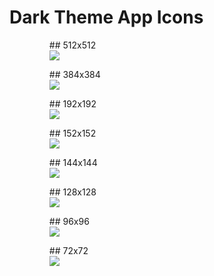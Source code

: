 


<Meta title="App Icons/Dark Theme" />

# Dark Theme App Icons

<ul id="app-colors" className="dark grid row-8">
    <figure>
        ## 512x512
        <div className="cell">
            <img src={light1} />
        </div>
    </figure>
    <figure>
        ## 384x384
        <div className="cell">
        <img src={light2} />
        </div>
    </figure>
    <figure>
        ## 192x192
        <div className="cell">
        <img src={light3} />
        </div>
    </figure>
    <figure>
        ## 152x152
        <div className="cell">
        <img src={light4} />
        </div>
    </figure>
    <figure>
        ## 144x144
        <div className="cell">
        <img src={light5} />
        </div>
    </figure>
    <figure>
        ## 128x128
        <div className="cell">
        <img src={light6} />
        </div>
    </figure>
    <figure>
        ## 96x96
        <div className="cell">
        <img src={light7} />
        </div>
    </figure>
    <figure>
        ## 72x72
        <div className="cell">
        <img src={light8} />
        </div>
    </figure>
</ul>
